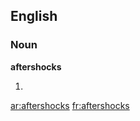 ==English==

===Noun===
'''aftershocks'''

# {{plural of|[[aftershock]]}}

[[ar:aftershocks]]
[[fr:aftershocks]]